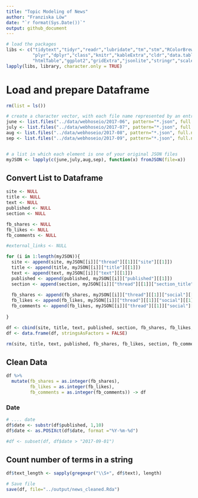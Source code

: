 ```yaml
---
title: "Topic Modeling of News"
author: "Franziska Löw"
date: "`r format(Sys.Date())`"
output: github_document
---
```


```r
# load the packages
libs <- c("tidytext","tidyr","readr","lubridate","tm","stm","RColorBrewer",
          "plyr","dplyr","class","knitr","kableExtra","cldr","data.table",
          "htmlTable","ggplot2","gridExtra","jsonlite","stringr","scales","rjson")
lapply(libs, library, character.only = TRUE)

```

# Load and prepare Dataframe

```r
rm(list = ls())

# create a character vector, with each file name represented by an entry
june <- list.files("../data/webhoseio/2017-06", pattern="*.json", full.names=TRUE) 
july <- list.files("../data/webhoseio/2017-07", pattern="*.json", full.names=TRUE) 
aug <- list.files("../data/webhoseio/2017-08", pattern="*.json", full.names=TRUE) 
sep <- list.files("../data/webhoseio/2017-09", pattern="*.json", full.names=TRUE) 


# a list in which each element is one of your original JSON files
myJSON <- lapply(c(june,july,aug,sep), function(x) fromJSON(file=x)) 
```

## Convert List to Dataframe

```r
site <- NULL
title <- NULL
text <- NULL
published <- NULL
section <- NULL

fb_shares <- NULL
fb_likes <- NULL
fb_comments <- NULL

#external_links <- NULL

for (i in 1:length(myJSON)){
  site <- append(site, myJSON[[i]]["thread"][[1]]["site"][[1]])
  title <- append(title, myJSON[[i]]["title"][[1]])
  text <- append(text, myJSON[[i]]["text"][[1]])
  published <- append(published, myJSON[[i]]["published"][[1]])
  section <- append(section, myJSON[[i]]["thread"][[1]]["section_title"][[1]])
  
  fb_shares <- append(fb_shares, myJSON[[i]]["thread"][[1]]["social"][[1]]["facebook"][[1]][["shares"]])
  fb_likes <- append(fb_likes, myJSON[[i]]["thread"][[1]]["social"][[1]]["facebook"][[1]][["likes"]])
  fb_comments <- append(fb_likes, myJSON[[i]]["thread"][[1]]["social"][[1]]["facebook"][[1]][["comments"]])
  
}

df <- cbind(site, title, text, published, section, fb_shares, fb_likes, fb_comments)
df <- data.frame(df, stringsAsFactors = FALSE)
```

```r
rm(site, title, text, published, fb_shares, fb_likes, section, fb_comments)
```

## Clean Data
```r
df %>%
  mutate(fb_shares = as.integer(fb_shares),
         fb_likes = as.integer(fb_likes),
         fb_comments = as.integer(fb_comments)) -> df
```

### Date
```r
# .... date
df$date <- substr(df$published, 1,10)
df$date <- as.POSIXct(df$date, format ="%Y-%m-%d")

#df <- subset(df, df$date > "2017-09-01")
```

## Count number of terms in a string
```r
df$text_length <- sapply(gregexpr("\\S+", df$text), length)
```

```r
# Save file
save(df, file="../output/news_cleaned.Rda")
```
